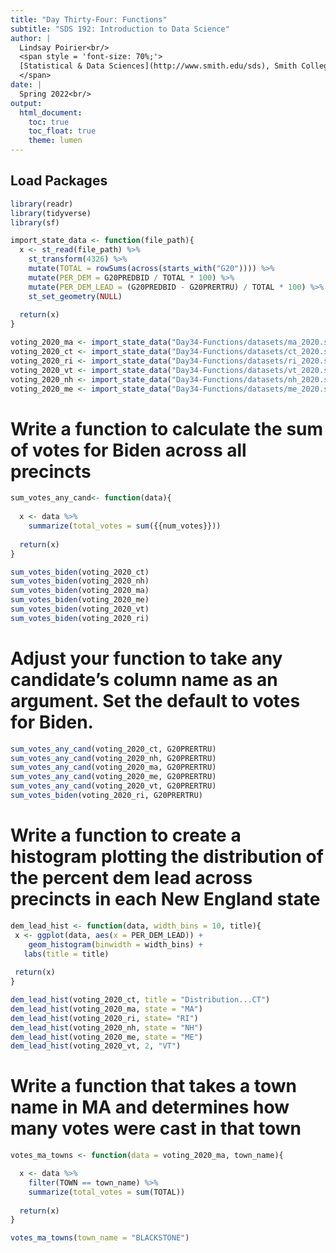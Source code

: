 ```yaml
---
title: "Day Thirty-Four: Functions"
subtitle: "SDS 192: Introduction to Data Science"
author: |
  Lindsay Poirier<br/>
  <span style = 'font-size: 70%;'>
  [Statistical & Data Sciences](http://www.smith.edu/sds), Smith College<br/>
  </span>
date: |
  Spring 2022<br/>
output: 
  html_document:
    toc: true
    toc_float: true
    theme: lumen
---
```


## Load Packages

```r
library(readr)
library(tidyverse)
library(sf)
```

```r
import_state_data <- function(file_path){
  x <- st_read(file_path) %>%
    st_transform(4326) %>%
    mutate(TOTAL = rowSums(across(starts_with("G20")))) %>%
    mutate(PER_DEM = G20PREDBID / TOTAL * 100) %>%
    mutate(PER_DEM_LEAD = (G20PREDBID - G20PRERTRU) / TOTAL * 100) %>%
    st_set_geometry(NULL)
  
  return(x)
}
```


```r

voting_2020_ma <- import_state_data("Day34-Functions/datasets/ma_2020.shp")
voting_2020_ct <- import_state_data("Day34-Functions/datasets/ct_2020.shp")
voting_2020_ri <- import_state_data("Day34-Functions/datasets/ri_2020.shp")
voting_2020_vt <- import_state_data("Day34-Functions/datasets/vt_2020.shp")
voting_2020_nh <- import_state_data("Day34-Functions/datasets/nh_2020.shp")
voting_2020_me <- import_state_data("Day34-Functions/datasets/me_2020.shp")

```

# Write a function to calculate the sum of votes for Biden across all precincts

```r
sum_votes_any_cand<- function(data){
  
  x <- data %>%
    summarize(total_votes = sum({{num_votes}}))
  
  return(x)
}
```

```r
sum_votes_biden(voting_2020_ct)
sum_votes_biden(voting_2020_nh)
sum_votes_biden(voting_2020_ma)
sum_votes_biden(voting_2020_me)
sum_votes_biden(voting_2020_vt)
sum_votes_biden(voting_2020_ri)
```


# Adjust your function to take any candidate's column name as an argument. Set the default to votes for Biden. 

```r
sum_votes_any_cand(voting_2020_ct, G20PRERTRU)
sum_votes_any_cand(voting_2020_nh, G20PRERTRU)
sum_votes_any_cand(voting_2020_ma, G20PRERTRU)
sum_votes_any_cand(voting_2020_me, G20PRERTRU)
sum_votes_any_cand(voting_2020_vt, G20PRERTRU)
sum_votes_biden(voting_2020_ri, G20PRERTRU)
```

# Write a function to create a histogram plotting the distribution of the percent dem lead across precincts in each New England state

```r
dem_lead_hist <- function(data, width_bins = 10, title){
 x <- ggplot(data, aes(x = PER_DEM_LEAD)) +
    geom_histogram(binwidth = width_bins) +
   labs(title = title)
 
 return(x)
}
```

```r
dem_lead_hist(voting_2020_ct, title = "Distribution...CT")
dem_lead_hist(voting_2020_ma, state = "MA")
dem_lead_hist(voting_2020_ri, state= "RI")
dem_lead_hist(voting_2020_nh, state = "NH")
dem_lead_hist(voting_2020_me, state = "ME")
dem_lead_hist(voting_2020_vt, 2, "VT")
```


# Write a function that takes a town name in MA and determines how many votes were cast in that town

```r
votes_ma_towns <- function(data = voting_2020_ma, town_name){

  x <- data %>%
    filter(TOWN == town_name) %>%
    summarize(total_votes = sum(TOTAL))
  
  return(x)
}
```

```r
votes_ma_towns(town_name = "BLACKSTONE")
```

